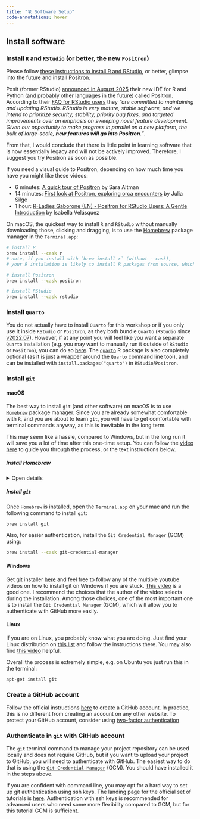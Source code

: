 ```yaml
---
title: "🛠️ Software Setup"
code-annotations: hover
---
```


<!-- create a tabset -->

## Install software

### Install `R` and `RStudio` (or better, the new `Positron`)

Please follow [these instructions to install R and RStudio](https://posit.co/download/rstudio-desktop/#download){target="_blank"}, or better, glimpse into the future and install [Positron](https://positron.posit.co/install.html).

::: {.callout-tip}
Posit (former RStudio) [announced in August 2025](https://posit.co/blog/positron-product-announcement-aug-2025/) their new IDE for R and Python (and probably other languages in the future) called Positron. According to their [FAQ for RStudio users](https://positron.posit.co/faqs.html#is-rstudio-going-away) they *"are committed to maintaining and updating RStudio. RStudio is very mature, stable software, and we intend to prioritize security, stability, priority bug fixes, and targeted improvements over an emphasis on sweeping novel feature development. Given our opportunity to make progress in parallel on a new platform, the bulk of large-scale, **new features will go into Positron**."*.

From that, I would conclude that there is little point in learning software that is now essentially legacy and will not be actively improved. Therefore, I suggest you try Positron as soon as possible.

If you need a visual guide to Positron, depending on how much time you have you might like these videos:

- 6 minutes: [A quick tour of Positron](https://www.youtube.com/watch?v=4Ir_HX4riHw) by Sara Altman
- 14 minutes: [First look at Positron, exploring orca encounters](https://www.youtube.com/watch?v=5BojM5EciPs) by Julia Silge
- 1 hour: [R-Ladies Gaborone (EN) - Positron for RStudio Users: A Gentle Introduction](https://www.youtube.com/watch?v=2fOQzgkxi6g) by  Isabella Velásquez
:::

On macOS, the quickest way to install `R` and `RStudio` without manually downloading those, clicking and dragging, is to use the [Homebrew](#install-homebrew) package manager in the `Terminal.app`:

```bash
# install R
brew install --cask r
# note, if you install with `brew install r` (without --cask),
# your R instalation is likely to install R packages from source, which takes a lot of time

# install Positron
brew install --cask positron

# install RStudio
brew install --cask rstudio
```

### Install `Quarto`

You do not actually have to install `Quarto` for this workshop or if you only use it inside `RStudio` or `Positron`, as they both bundle `Quarto` (`RStudio` since [v2022.07](https://docs.posit.co/ide/user/ide/guide/documents/quarto-project.html#installing-quarto){target="_blank"}). However, if at any point you will feel like you want a separate `Quarto` installation (e.g. you may want to manually run it outside of `RStudio` or `Positron`), you can do so [here](https://quarto.org/docs/get-started/){target="_blank"}. The [`quarto`](https://quarto-dev.github.io/quarto-r/index.html){target="_blank"} R package is also completely optional (as it is just a wrapper around the `Quarto` command line tool), and can be installed with `install.packages("quarto")` in `RStudio`/`Positron`.


### Install `git`

::: {.panel-tabset}

#### macOS
The best way to install `git` (and other software) on macOS is to use [`Homebrew`](https://brew.sh/){target="_blank"} package manager. Since you are already somewhat comfortable with `R`, and you are about to learn `git`, you will have to get comfortable with terminal commands anyway, as this is inevitable in the long term.

This may seem like a hassle, compared to Windows, but in the long run it will save you a lot of time after this one-time setup. You can follow the [video here](https://www.youtube.com/watch?v=7ouVv6PFZGc&t=79s){target="_blank"} to guide you through the process, or the text instructions below.

##### **Install Homebrew** {#install-homebrew}
<details><summary>Open details</summary> 

  - Open the Terminal.app on your mac. 
  
  - Go to the Homebrew website [https://brew.sh/](https://brew.sh/){target="_blank"}.

  - Copy whichever command they will have on the website under the "Install Homebrew" heading. *This is one of the few occasions where you can trust the command you copy from a website to run in the Terminal. Running random commands from the internet is not safe. Always make sure you trust the website or person that is asking you to run any command in the Terminal.*

    ![](media/images/install-homebrew.png){width=80% justify="center"}

  - Press `Enter` and confirm with your password (in Terminal you do not see that you are typing your password, but actually you are). *Same as above, make sure you trust whomever is telling you to confirm any terminal command with your password.* Confirm again with `Enter` the installation of command line tools.

  - Wait for about 5 minutes.

  - When the installation is complete, you should see the following:

    ![Homebrew is installed, follow the post-installation instructions by running the two commands you see in teh end of the output](media/images/homebrew-installed.png){width=80%  justify="center"}

  - To finilise the process, follow the post-installation instructions by running the two commands you see in the end of the output. The first command is unique to you, because it includes your username. However, you can also use these parametrised username-agnostic commands below (`$(whoami)` will be converted to your username when you run it):

    1. This adds `Homebrew` to your terminal profile, so that the `brew` command is always available:
    ```bash
    (echo; echo 'eval "$(/opt/homebrew/bin/brew shellenv)"') >> /Users/$(whoami)/.zprofile
    ```
    2. This does the same as above, but for the currently open terminal window, so that you do not have to restart it:
    ```bash
    eval "$(/opt/homebrew/bin/brew shellenv)"
    ```

Now you can install any software using commands in the terminal.

</details>

##### **Install `git`**

Once `Homebrew` is installed, open the `Terminal.app` on your mac and run the following command to install `git`:

```bash
brew install git
```

Also, for easier authentication, install the `Git Credential Manager` (GCM) using:

```bash
brew install --cask git-credential-manager
```

#### Windows
Get git installer [here](https://git-scm.com/download/win){target="_blank"} and feel free to follow any of the multiple youtube videos on how to install git on Windows if you are stuck. [This video](https://www.youtube.com/watch?v=7ouVv6PFZGc&t=263s){target="_blank"} is a good one. I recommend the choices that the author of the video selects during the installation. Among those choices, one of the most important one is to install the `Git Credential Manager` (GCM), which will allow you to authenticate with GitHub more easily.



#### Linux

If you are on Linux, you probably know what you are doing. Just find your Linux distribution on [this list](https://git-scm.com/download/linux){target="_blank"} and follow the instructions there. You may also find [this video](https://www.youtube.com/watch?v=gQLUR6HuPrY){target="_blank"} helpful.

Overall the process is extremely simple, e.g. on Ubuntu you just run this in the terminal:

```bash
apt-get install git
```

:::

### Create a GitHub account

Follow the official instructions [here](https://docs.github.com/en/get-started/start-your-journey/creating-an-account-on-github#signing-up-for-a-new-personal-account){target="_blank"} to create a GitHub account. In practice, this is no different from creating an account on any other website. To protect your GitHub account, consider using [two-factor authentication](https://docs.github.com/en/authentication/securing-your-account-with-two-factor-authentication-2fa/configuring-two-factor-authentication){target="_blank"}

### Authenticate in `git` with GitHub account

The `git` terminal command to manage your project repository can be used locally and does not require GitHub, but if you want to upload your project to GitHub, you will need to authenticate with GitHub. The easiest way to do that is using the [`Git Credential Manager`](https://github.com/git-ecosystem/git-credential-manager/blob/release/docs/install.md){target="_blank"} (GCM). You should have installed it in the steps above.

If you are confident with command line, you may opt for a hard way to set up git authentication using ssh keys. The landing page for the official set of tutorials is [here](https://docs.github.com/en/authentication/connecting-to-github-with-ssh){target="_blank"}. Authentication with ssh keys is recommended for advanced users who need some more flexibility compared to GCM, but for this tutorial GCM is sufficient.
